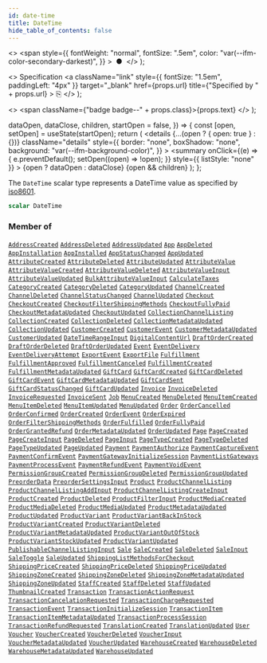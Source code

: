 ```yaml
---
id: date-time
title: DateTime
hide_table_of_contents: false
---
```


  <>
    <span
      style={{
        fontWeight: "normal",
        fontSize: ".5em",
        color: "var(--ifm-color-secondary-darkest)",
      }}
    >
      &nbsp;●&nbsp;
    </span>
  </>
);

  <>
    Specification
    <a
      className="link"
      style={{ fontSize: "1.5em", paddingLeft: "4px" }}
      target="\_blank"
      href={props.url}
      title={"Specified by " + props.url}
    >
      ⎘
    </a>
  </>
);

  <>
    <span className={"badge badge--" + props.class}>{props.text}</span>
  </>
);


  dataOpen,
  dataClose,
  children,
  startOpen = false,
}) => {
  const [open, setOpen] = useState(startOpen);
  return (
    <details
      {...(open ? { open: true } : {})}
      className="details"
      style={{
        border: "none",
        boxShadow: "none",
        background: "var(--ifm-background-color)",
      }}
    >
      <summary
        onClick={(e) => {
          e.preventDefault();
          setOpen((open) => !open);
        }}
        style={{ listStyle: "none" }}
      >
        {open ? dataOpen : dataClose}
      </summary>
      {open && children}
    </details>
  );
};

The `DateTime` scalar type represents a DateTime
value as specified by
[iso8601](https://en.wikipedia.org/wiki/ISO_8601).

```graphql
scalar DateTime
```

### Member of

[`AddressCreated`](../../../api-storefront/users/objects/address-created) <Badge class="secondary" text="object"/><Bullet />[`AddressDeleted`](../../../api-storefront/users/objects/address-deleted) <Badge class="secondary" text="object"/><Bullet />[`AddressUpdated`](../../../api-storefront/users/objects/address-updated) <Badge class="secondary" text="object"/><Bullet />[`App`](../../../api-storefront/apps/objects/app) <Badge class="secondary" text="object"/><Bullet />[`AppDeleted`](../../../api-storefront/apps/objects/app-deleted) <Badge class="secondary" text="object"/><Bullet />[`AppInstallation`](../../../api-storefront/apps/objects/app-installation) <Badge class="secondary" text="object"/><Bullet />[`AppInstalled`](../../../api-storefront/apps/objects/app-installed) <Badge class="secondary" text="object"/><Bullet />[`AppStatusChanged`](../../../api-storefront/apps/objects/app-status-changed) <Badge class="secondary" text="object"/><Bullet />[`AppUpdated`](../../../api-storefront/apps/objects/app-updated) <Badge class="secondary" text="object"/><Bullet />[`AttributeCreated`](../../../api-storefront/attributes/objects/attribute-created) <Badge class="secondary" text="object"/><Bullet />[`AttributeDeleted`](../../../api-storefront/attributes/objects/attribute-deleted) <Badge class="secondary" text="object"/><Bullet />[`AttributeUpdated`](../../../api-storefront/attributes/objects/attribute-updated) <Badge class="secondary" text="object"/><Bullet />[`AttributeValue`](../../../api-storefront/attributes/objects/attribute-value) <Badge class="secondary" text="object"/><Bullet />[`AttributeValueCreated`](../../../api-storefront/attributes/objects/attribute-value-created) <Badge class="secondary" text="object"/><Bullet />[`AttributeValueDeleted`](../../../api-storefront/attributes/objects/attribute-value-deleted) <Badge class="secondary" text="object"/><Bullet />[`AttributeValueInput`](../../../api-storefront/attributes/inputs/attribute-value-input) <Badge class="secondary" text="input"/><Bullet />[`AttributeValueUpdated`](../../../api-storefront/attributes/objects/attribute-value-updated) <Badge class="secondary" text="object"/><Bullet />[`BulkAttributeValueInput`](../../../api-storefront/products/inputs/bulk-attribute-value-input) <Badge class="secondary" text="input"/><Bullet />[`CalculateTaxes`](../../../api-storefront/taxes/objects/calculate-taxes) <Badge class="secondary" text="object"/><Bullet />[`CategoryCreated`](../../../api-storefront/products/objects/category-created) <Badge class="secondary" text="object"/><Bullet />[`CategoryDeleted`](../../../api-storefront/products/objects/category-deleted) <Badge class="secondary" text="object"/><Bullet />[`CategoryUpdated`](../../../api-storefront/products/objects/category-updated) <Badge class="secondary" text="object"/><Bullet />[`ChannelCreated`](../../../api-storefront/channels/objects/channel-created) <Badge class="secondary" text="object"/><Bullet />[`ChannelDeleted`](../../../api-storefront/channels/objects/channel-deleted) <Badge class="secondary" text="object"/><Bullet />[`ChannelStatusChanged`](../../../api-storefront/channels/objects/channel-status-changed) <Badge class="secondary" text="object"/><Bullet />[`ChannelUpdated`](../../../api-storefront/channels/objects/channel-updated) <Badge class="secondary" text="object"/><Bullet />[`Checkout`](../../../api-storefront/checkout/objects/checkout) <Badge class="secondary" text="object"/><Bullet />[`CheckoutCreated`](../../../api-storefront/checkout/objects/checkout-created) <Badge class="secondary" text="object"/><Bullet />[`CheckoutFilterShippingMethods`](../../../api-storefront/checkout/objects/checkout-filter-shipping-methods) <Badge class="secondary" text="object"/><Bullet />[`CheckoutFullyPaid`](../../../api-storefront/checkout/objects/checkout-fully-paid) <Badge class="secondary" text="object"/><Bullet />[`CheckoutMetadataUpdated`](../../../api-storefront/checkout/objects/checkout-metadata-updated) <Badge class="secondary" text="object"/><Bullet />[`CheckoutUpdated`](../../../api-storefront/checkout/objects/checkout-updated) <Badge class="secondary" text="object"/><Bullet />[`CollectionChannelListing`](../../../api-storefront/products/objects/collection-channel-listing) <Badge class="secondary" text="object"/><Bullet />[`CollectionCreated`](../../../api-storefront/products/objects/collection-created) <Badge class="secondary" text="object"/><Bullet />[`CollectionDeleted`](../../../api-storefront/products/objects/collection-deleted) <Badge class="secondary" text="object"/><Bullet />[`CollectionMetadataUpdated`](../../../api-storefront/products/objects/collection-metadata-updated) <Badge class="secondary" text="object"/><Bullet />[`CollectionUpdated`](../../../api-storefront/products/objects/collection-updated) <Badge class="secondary" text="object"/><Bullet />[`CustomerCreated`](../../../api-storefront/users/objects/customer-created) <Badge class="secondary" text="object"/><Bullet />[`CustomerEvent`](../../../api-storefront/users/objects/customer-event) <Badge class="secondary" text="object"/><Bullet />[`CustomerMetadataUpdated`](../../../api-storefront/users/objects/customer-metadata-updated) <Badge class="secondary" text="object"/><Bullet />[`CustomerUpdated`](../../../api-storefront/users/objects/customer-updated) <Badge class="secondary" text="object"/><Bullet />[`DateTimeRangeInput`](../../../api-storefront/miscellaneous/inputs/date-time-range-input) <Badge class="secondary" text="input"/><Bullet />[`DigitalContentUrl`](../../../api-storefront/products/objects/digital-content-url) <Badge class="secondary" text="object"/><Bullet />[`DraftOrderCreated`](../../../api-storefront/orders/objects/draft-order-created) <Badge class="secondary" text="object"/><Bullet />[`DraftOrderDeleted`](../../../api-storefront/orders/objects/draft-order-deleted) <Badge class="secondary" text="object"/><Bullet />[`DraftOrderUpdated`](../../../api-storefront/orders/objects/draft-order-updated) <Badge class="secondary" text="object"/><Bullet />[`Event`](../../../api-storefront/miscellaneous/interfaces/event) <Badge class="secondary" text="interface"/><Bullet />[`EventDelivery`](../../../api-storefront/miscellaneous/objects/event-delivery) <Badge class="secondary" text="object"/><Bullet />[`EventDeliveryAttempt`](../../../api-storefront/webhooks/objects/event-delivery-attempt) <Badge class="secondary" text="object"/><Bullet />[`ExportEvent`](../../../api-storefront/miscellaneous/objects/export-event) <Badge class="secondary" text="object"/><Bullet />[`ExportFile`](../../../api-storefront/miscellaneous/objects/export-file) <Badge class="secondary" text="object"/><Bullet />[`Fulfillment`](../../../api-storefront/orders/objects/fulfillment) <Badge class="secondary" text="object"/><Bullet />[`FulfillmentApproved`](../../../api-storefront/orders/objects/fulfillment-approved) <Badge class="secondary" text="object"/><Bullet />[`FulfillmentCanceled`](../../../api-storefront/orders/objects/fulfillment-canceled) <Badge class="secondary" text="object"/><Bullet />[`FulfillmentCreated`](../../../api-storefront/orders/objects/fulfillment-created) <Badge class="secondary" text="object"/><Bullet />[`FulfillmentMetadataUpdated`](../../../api-storefront/orders/objects/fulfillment-metadata-updated) <Badge class="secondary" text="object"/><Bullet />[`GiftCard`](../../../api-storefront/gift-cards/objects/gift-card) <Badge class="secondary" text="object"/><Bullet />[`GiftCardCreated`](../../../api-storefront/gift-cards/objects/gift-card-created) <Badge class="secondary" text="object"/><Bullet />[`GiftCardDeleted`](../../../api-storefront/gift-cards/objects/gift-card-deleted) <Badge class="secondary" text="object"/><Bullet />[`GiftCardEvent`](../../../api-storefront/gift-cards/objects/gift-card-event) <Badge class="secondary" text="object"/><Bullet />[`GiftCardMetadataUpdated`](../../../api-storefront/gift-cards/objects/gift-card-metadata-updated) <Badge class="secondary" text="object"/><Bullet />[`GiftCardSent`](../../../api-storefront/gift-cards/objects/gift-card-sent) <Badge class="secondary" text="object"/><Bullet />[`GiftCardStatusChanged`](../../../api-storefront/gift-cards/objects/gift-card-status-changed) <Badge class="secondary" text="object"/><Bullet />[`GiftCardUpdated`](../../../api-storefront/gift-cards/objects/gift-card-updated) <Badge class="secondary" text="object"/><Bullet />[`Invoice`](../../../api-storefront/orders/objects/invoice) <Badge class="secondary" text="object"/><Bullet />[`InvoiceDeleted`](../../../api-storefront/orders/objects/invoice-deleted) <Badge class="secondary" text="object"/><Bullet />[`InvoiceRequested`](../../../api-storefront/orders/objects/invoice-requested) <Badge class="secondary" text="object"/><Bullet />[`InvoiceSent`](../../../api-storefront/orders/objects/invoice-sent) <Badge class="secondary" text="object"/><Bullet />[`Job`](../../../api-storefront/miscellaneous/interfaces/job) <Badge class="secondary" text="interface"/><Bullet />[`MenuCreated`](../../../api-storefront/menu/objects/menu-created) <Badge class="secondary" text="object"/><Bullet />[`MenuDeleted`](../../../api-storefront/menu/objects/menu-deleted) <Badge class="secondary" text="object"/><Bullet />[`MenuItemCreated`](../../../api-storefront/menu/objects/menu-item-created) <Badge class="secondary" text="object"/><Bullet />[`MenuItemDeleted`](../../../api-storefront/menu/objects/menu-item-deleted) <Badge class="secondary" text="object"/><Bullet />[`MenuItemUpdated`](../../../api-storefront/menu/objects/menu-item-updated) <Badge class="secondary" text="object"/><Bullet />[`MenuUpdated`](../../../api-storefront/menu/objects/menu-updated) <Badge class="secondary" text="object"/><Bullet />[`Order`](../../../api-storefront/orders/objects/order) <Badge class="secondary" text="object"/><Bullet />[`OrderCancelled`](../../../api-storefront/orders/objects/order-cancelled) <Badge class="secondary" text="object"/><Bullet />[`OrderConfirmed`](../../../api-storefront/orders/objects/order-confirmed) <Badge class="secondary" text="object"/><Bullet />[`OrderCreated`](../../../api-storefront/orders/objects/order-created) <Badge class="secondary" text="object"/><Bullet />[`OrderEvent`](../../../api-storefront/orders/objects/order-event) <Badge class="secondary" text="object"/><Bullet />[`OrderExpired`](../../../api-storefront/orders/objects/order-expired) <Badge class="secondary" text="object"/><Bullet />[`OrderFilterShippingMethods`](../../../api-storefront/orders/objects/order-filter-shipping-methods) <Badge class="secondary" text="object"/><Bullet />[`OrderFulfilled`](../../../api-storefront/orders/objects/order-fulfilled) <Badge class="secondary" text="object"/><Bullet />[`OrderFullyPaid`](../../../api-storefront/orders/objects/order-fully-paid) <Badge class="secondary" text="object"/><Bullet />[`OrderGrantedRefund`](../../../api-storefront/orders/objects/order-granted-refund) <Badge class="secondary" text="object"/><Bullet />[`OrderMetadataUpdated`](../../../api-storefront/orders/objects/order-metadata-updated) <Badge class="secondary" text="object"/><Bullet />[`OrderUpdated`](../../../api-storefront/orders/objects/order-updated) <Badge class="secondary" text="object"/><Bullet />[`Page`](../../../api-storefront/pages/objects/page) <Badge class="secondary" text="object"/><Bullet />[`PageCreated`](../../../api-storefront/pages/objects/page-created) <Badge class="secondary" text="object"/><Bullet />[`PageCreateInput`](../../../api-storefront/pages/inputs/page-create-input) <Badge class="secondary" text="input"/><Bullet />[`PageDeleted`](../../../api-storefront/pages/objects/page-deleted) <Badge class="secondary" text="object"/><Bullet />[`PageInput`](../../../api-storefront/pages/inputs/page-input) <Badge class="secondary" text="input"/><Bullet />[`PageTypeCreated`](../../../api-storefront/pages/objects/page-type-created) <Badge class="secondary" text="object"/><Bullet />[`PageTypeDeleted`](../../../api-storefront/pages/objects/page-type-deleted) <Badge class="secondary" text="object"/><Bullet />[`PageTypeUpdated`](../../../api-storefront/pages/objects/page-type-updated) <Badge class="secondary" text="object"/><Bullet />[`PageUpdated`](../../../api-storefront/pages/objects/page-updated) <Badge class="secondary" text="object"/><Bullet />[`Payment`](../../../api-storefront/payments/objects/payment) <Badge class="secondary" text="object"/><Bullet />[`PaymentAuthorize`](../../../api-storefront/payments/objects/payment-authorize) <Badge class="secondary" text="object"/><Bullet />[`PaymentCaptureEvent`](../../../api-storefront/payments/objects/payment-capture-event) <Badge class="secondary" text="object"/><Bullet />[`PaymentConfirmEvent`](../../../api-storefront/payments/objects/payment-confirm-event) <Badge class="secondary" text="object"/><Bullet />[`PaymentGatewayInitializeSession`](../../../api-storefront/payments/objects/payment-gateway-initialize-session) <Badge class="secondary" text="object"/><Bullet />[`PaymentListGateways`](../../../api-storefront/payments/objects/payment-list-gateways) <Badge class="secondary" text="object"/><Bullet />[`PaymentProcessEvent`](../../../api-storefront/payments/objects/payment-process-event) <Badge class="secondary" text="object"/><Bullet />[`PaymentRefundEvent`](../../../api-storefront/payments/objects/payment-refund-event) <Badge class="secondary" text="object"/><Bullet />[`PaymentVoidEvent`](../../../api-storefront/payments/objects/payment-void-event) <Badge class="secondary" text="object"/><Bullet />[`PermissionGroupCreated`](../../../api-storefront/users/objects/permission-group-created) <Badge class="secondary" text="object"/><Bullet />[`PermissionGroupDeleted`](../../../api-storefront/users/objects/permission-group-deleted) <Badge class="secondary" text="object"/><Bullet />[`PermissionGroupUpdated`](../../../api-storefront/users/objects/permission-group-updated) <Badge class="secondary" text="object"/><Bullet />[`PreorderData`](../../../api-storefront/products/objects/preorder-data) <Badge class="secondary" text="object"/><Bullet />[`PreorderSettingsInput`](../../../api-storefront/products/inputs/preorder-settings-input) <Badge class="secondary" text="input"/><Bullet />[`Product`](../../../api-storefront/products/objects/product) <Badge class="secondary" text="object"/><Bullet />[`ProductChannelListing`](../../../api-storefront/products/objects/product-channel-listing) <Badge class="secondary" text="object"/><Bullet />[`ProductChannelListingAddInput`](../../../api-storefront/products/inputs/product-channel-listing-add-input) <Badge class="secondary" text="input"/><Bullet />[`ProductChannelListingCreateInput`](../../../api-storefront/products/inputs/product-channel-listing-create-input) <Badge class="secondary" text="input"/><Bullet />[`ProductCreated`](../../../api-storefront/products/objects/product-created) <Badge class="secondary" text="object"/><Bullet />[`ProductDeleted`](../../../api-storefront/products/objects/product-deleted) <Badge class="secondary" text="object"/><Bullet />[`ProductFilterInput`](../../../api-storefront/products/inputs/product-filter-input) <Badge class="secondary" text="input"/><Bullet />[`ProductMediaCreated`](../../../api-storefront/products/objects/product-media-created) <Badge class="secondary" text="object"/><Bullet />[`ProductMediaDeleted`](../../../api-storefront/products/objects/product-media-deleted) <Badge class="secondary" text="object"/><Bullet />[`ProductMediaUpdated`](../../../api-storefront/products/objects/product-media-updated) <Badge class="secondary" text="object"/><Bullet />[`ProductMetadataUpdated`](../../../api-storefront/products/objects/product-metadata-updated) <Badge class="secondary" text="object"/><Bullet />[`ProductUpdated`](../../../api-storefront/products/objects/product-updated) <Badge class="secondary" text="object"/><Bullet />[`ProductVariant`](../../../api-storefront/products/objects/product-variant) <Badge class="secondary" text="object"/><Bullet />[`ProductVariantBackInStock`](../../../api-storefront/products/objects/product-variant-back-in-stock) <Badge class="secondary" text="object"/><Bullet />[`ProductVariantCreated`](../../../api-storefront/products/objects/product-variant-created) <Badge class="secondary" text="object"/><Bullet />[`ProductVariantDeleted`](../../../api-storefront/products/objects/product-variant-deleted) <Badge class="secondary" text="object"/><Bullet />[`ProductVariantMetadataUpdated`](../../../api-storefront/products/objects/product-variant-metadata-updated) <Badge class="secondary" text="object"/><Bullet />[`ProductVariantOutOfStock`](../../../api-storefront/products/objects/product-variant-out-of-stock) <Badge class="secondary" text="object"/><Bullet />[`ProductVariantStockUpdated`](../../../api-storefront/products/objects/product-variant-stock-updated) <Badge class="secondary" text="object"/><Bullet />[`ProductVariantUpdated`](../../../api-storefront/products/objects/product-variant-updated) <Badge class="secondary" text="object"/><Bullet />[`PublishableChannelListingInput`](../../../api-storefront/products/inputs/publishable-channel-listing-input) <Badge class="secondary" text="input"/><Bullet />[`Sale`](../../../api-storefront/discounts/objects/sale) <Badge class="secondary" text="object"/><Bullet />[`SaleCreated`](../../../api-storefront/discounts/objects/sale-created) <Badge class="secondary" text="object"/><Bullet />[`SaleDeleted`](../../../api-storefront/discounts/objects/sale-deleted) <Badge class="secondary" text="object"/><Bullet />[`SaleInput`](../../../api-storefront/discounts/inputs/sale-input) <Badge class="secondary" text="input"/><Bullet />[`SaleToggle`](../../../api-storefront/discounts/objects/sale-toggle) <Badge class="secondary" text="object"/><Bullet />[`SaleUpdated`](../../../api-storefront/discounts/objects/sale-updated) <Badge class="secondary" text="object"/><Bullet />[`ShippingListMethodsForCheckout`](../../../api-storefront/checkout/objects/shipping-list-methods-for-checkout) <Badge class="secondary" text="object"/><Bullet />[`ShippingPriceCreated`](../../../api-storefront/shipping/objects/shipping-price-created) <Badge class="secondary" text="object"/><Bullet />[`ShippingPriceDeleted`](../../../api-storefront/shipping/objects/shipping-price-deleted) <Badge class="secondary" text="object"/><Bullet />[`ShippingPriceUpdated`](../../../api-storefront/shipping/objects/shipping-price-updated) <Badge class="secondary" text="object"/><Bullet />[`ShippingZoneCreated`](../../../api-storefront/shipping/objects/shipping-zone-created) <Badge class="secondary" text="object"/><Bullet />[`ShippingZoneDeleted`](../../../api-storefront/shipping/objects/shipping-zone-deleted) <Badge class="secondary" text="object"/><Bullet />[`ShippingZoneMetadataUpdated`](../../../api-storefront/shipping/objects/shipping-zone-metadata-updated) <Badge class="secondary" text="object"/><Bullet />[`ShippingZoneUpdated`](../../../api-storefront/shipping/objects/shipping-zone-updated) <Badge class="secondary" text="object"/><Bullet />[`StaffCreated`](../../../api-storefront/users/objects/staff-created) <Badge class="secondary" text="object"/><Bullet />[`StaffDeleted`](../../../api-storefront/users/objects/staff-deleted) <Badge class="secondary" text="object"/><Bullet />[`StaffUpdated`](../../../api-storefront/users/objects/staff-updated) <Badge class="secondary" text="object"/><Bullet />[`ThumbnailCreated`](../../../api-storefront/miscellaneous/objects/thumbnail-created) <Badge class="secondary" text="object"/><Bullet />[`Transaction`](../../../api-storefront/payments/objects/transaction) <Badge class="secondary" text="object"/><Bullet />[`TransactionActionRequest`](../../../api-storefront/payments/objects/transaction-action-request) <Badge class="secondary" text="object"/><Bullet />[`TransactionCancelationRequested`](../../../api-storefront/payments/objects/transaction-cancelation-requested) <Badge class="secondary" text="object"/><Bullet />[`TransactionChargeRequested`](../../../api-storefront/payments/objects/transaction-charge-requested) <Badge class="secondary" text="object"/><Bullet />[`TransactionEvent`](../../../api-storefront/payments/objects/transaction-event) <Badge class="secondary" text="object"/><Bullet />[`TransactionInitializeSession`](../../../api-storefront/payments/objects/transaction-initialize-session) <Badge class="secondary" text="object"/><Bullet />[`TransactionItem`](../../../api-storefront/payments/objects/transaction-item) <Badge class="secondary" text="object"/><Bullet />[`TransactionItemMetadataUpdated`](../../../api-storefront/payments/objects/transaction-item-metadata-updated) <Badge class="secondary" text="object"/><Bullet />[`TransactionProcessSession`](../../../api-storefront/payments/objects/transaction-process-session) <Badge class="secondary" text="object"/><Bullet />[`TransactionRefundRequested`](../../../api-storefront/payments/objects/transaction-refund-requested) <Badge class="secondary" text="object"/><Bullet />[`TranslationCreated`](../../../api-storefront/miscellaneous/objects/translation-created) <Badge class="secondary" text="object"/><Bullet />[`TranslationUpdated`](../../../api-storefront/miscellaneous/objects/translation-updated) <Badge class="secondary" text="object"/><Bullet />[`User`](../../../api-storefront/users/objects/user) <Badge class="secondary" text="object"/><Bullet />[`Voucher`](../../../api-storefront/discounts/objects/voucher) <Badge class="secondary" text="object"/><Bullet />[`VoucherCreated`](../../../api-storefront/discounts/objects/voucher-created) <Badge class="secondary" text="object"/><Bullet />[`VoucherDeleted`](../../../api-storefront/discounts/objects/voucher-deleted) <Badge class="secondary" text="object"/><Bullet />[`VoucherInput`](../../../api-storefront/discounts/inputs/voucher-input) <Badge class="secondary" text="input"/><Bullet />[`VoucherMetadataUpdated`](../../../api-storefront/discounts/objects/voucher-metadata-updated) <Badge class="secondary" text="object"/><Bullet />[`VoucherUpdated`](../../../api-storefront/discounts/objects/voucher-updated) <Badge class="secondary" text="object"/><Bullet />[`WarehouseCreated`](../../../api-storefront/products/objects/warehouse-created) <Badge class="secondary" text="object"/><Bullet />[`WarehouseDeleted`](../../../api-storefront/products/objects/warehouse-deleted) <Badge class="secondary" text="object"/><Bullet />[`WarehouseMetadataUpdated`](../../../api-storefront/products/objects/warehouse-metadata-updated) <Badge class="secondary" text="object"/><Bullet />[`WarehouseUpdated`](../../../api-storefront/products/objects/warehouse-updated) <Badge class="secondary" text="object"/>
